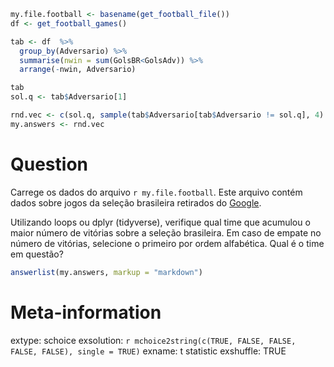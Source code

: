 ```r
my.file.football <- basename(get_football_file())
df <- get_football_games()

tab <- df  %>% 
  group_by(Adversario) %>%
  summarise(nwin = sum(GolsBR<GolsAdv)) %>%
  arrange(-nwin, Adversario)

tab  
sol.q <- tab$Adversario[1]

rnd.vec <- c(sol.q, sample(tab$Adversario[tab$Adversario != sol.q], 4) )
my.answers <- rnd.vec
```


Question
========

Carrege os dados do arquivo `r my.file.football`. Este arquivo contém dados sobre jogos da seleção brasileira retirados do [Google](https://www.google.com.br/search?q=todos+jogos+da+sele%C3%A7%C3%A3o&oq=todos+jogos+da+sele%C3%A7%C3%A3o&aqs=chrome..69i57j0l5.3063j1j4&sourceid=chrome&ie=UTF-8#sie=t;/m/01352_;2;/m/030q7;mt;fp;1). 

Utilizando loops ou dplyr (tidyverse), verifique qual time que acumulou o maior número de vitórias sobre a seleção brasileira. Em caso de empate no número de vitórias, selecione o primeiro por ordem alfabética. Qual é o time em questão?

```r
answerlist(my.answers, markup = "markdown")
```

Meta-information
================
extype: schoice
exsolution: `r mchoice2string(c(TRUE, FALSE, FALSE, FALSE, FALSE), single = TRUE)`
exname: t statistic
exshuffle: TRUE
